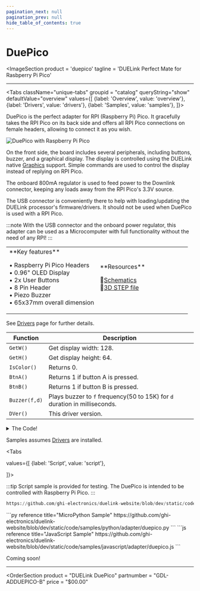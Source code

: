 ```yaml
---
pagination_next: null
pagination_prev: null
hide_table_of_contents: true
---
```



# DuePico

<ImageSection
    product = 'duepico'
    tagline = 'DUELink Perfect Mate for Rasbperry Pi Pico'
></ImageSection>

---

<Tabs className="unique-tabs" groupid = "catalog" queryString="show" defaultValue="overview"
  values={[
    {label: 'Overview', value: 'overview'},
    {label: 'Drivers', value: 'drivers'},
    {label: 'Samples', value: 'samples'},
  ]}>

<TabItem value="overview">

DuePico is the perfect adapter for RPI (Raspberry Pi) Pico. It gracefully takes the RPI Pico on its back side and offers all RPI Pico connections on female headers, allowing to connect it as you wish. 

![DuePico with Raspberry Pi Pico](pathname:///img/duepico-pico.png)

On the front side, the board includes several peripherals, including buttons, buzzer, and a graphical display. The display is controlled using the DUELink native [Graphics](../../engine/graphics) support. Simple commands are used to control the display instead of replying on RPI Pico.

The onboard 800mA regulator is used to feed power to the Downlink connector, keeping any loads away from the RPI Pico's 3.3V source.

The USB connector is conveniently there to help with loading/updating the DUELink processor's firmware/drivers. It should not be used when DuePico is used with a RPI Pico.

:::note
With the USB connector and the onboard power regulator, this adapter can be used as a Microcomputer with full functionality without the need of any RPI!
:::

<table><td width='50%'>
**Key features**

• Raspberry Pi Pico Headers<br/>
• 0.96" OLED Display<br/>
• 2x User Buttons<br/>
• 8 Pin Header<br/>
• Piezo Buzzer<br/>
• 65x37mm overall dimension<br/>

</td><td width='50%'>
**Resources**

📄[Schematics](pathname:///sch/gdl-adduepico-b.pdf)<br/>
🔩[3D STEP file](pathname:///3d/gdl-adduepico-b.step)<br/>

</td></table>

</TabItem>

<TabItem value="drivers">

See [Drivers](../../engine/drivers) page for further details.

Function | Description
---| ---
`GetW()` | Get display width: 128.
`GetH()` | Get display height: 64.
`IsColor()` | Returns 0.
`BtnA()` | Returns 1 if button A is pressed.
`BtnB()` | Returns 1 if button B is pressed.
`Buzzer(f,d)` | Plays buzzer to `f` frequency(50 to 15K) for `d` duration in milliseconds.
`DVer()` | This driver version.

<details>
  <summary>The Code!</summary>

:::tip
DuePico Driver is included here but isn't necessary when using MicroPython DUElink libraries.
:::

```py reference title="DuePico Driver"
https://github.com/ghi-electronics/duelink-website/blob/dev/static/code/drivers/adapter/duepico.txt
```

</details>
</TabItem>

<TabItem value="samples">

Samples assumes [Drivers](../../engine/drivers) are installed.

<Tabs

  values={[
    {label: 'Script', value: 'script'},

]}>

<TabItem value="script">


:::tip
Script sample is provided for testing. The DuePico is intended to be controlled with Raspberry Pi Pico.
:::

```py reference title="Script Sample"
https://github.com/ghi-electronics/duelink-website/blob/dev/static/code/samples/script/adapter/duepico.txt
```
</TabItem>

<TabItem value="py">
```py reference title="MicroPython Sample"
https://github.com/ghi-electronics/duelink-website/blob/dev/static/code/samples/python/adapter/duepico.py
```
</TabItem>

<TabItem value="js">
```js reference title="JavaScript Sample"
https://github.com/ghi-electronics/duelink-website/blob/dev/static/code/samples/javascript/adapter/duepico.js
```
</TabItem>
</Tabs>
</TabItem>

<TabItem value="projects">Coming soon!</TabItem>

</Tabs>

---

<OrderSection
    product = "DUELink DuePico"
    partnumber = "GDL-ADDUEPICO-B"
    price = "$00.00"
></OrderSection>